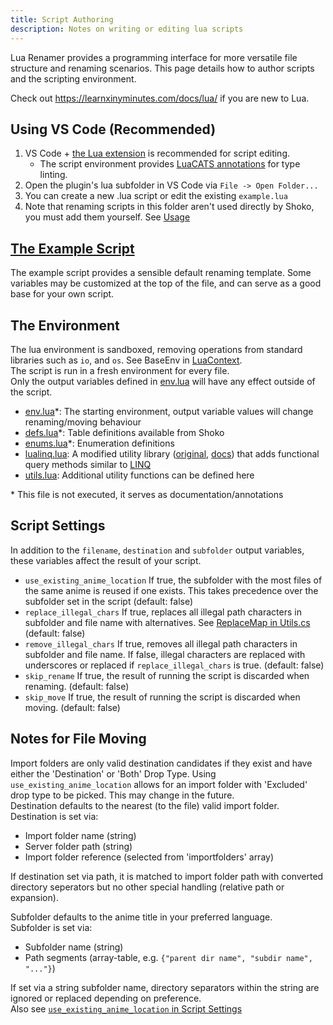 ```yaml
---
title: Script Authoring
description: Notes on writing or editing lua scripts
---
```


Lua Renamer provides a programming interface for more versatile file structure and renaming scenarios. This page details how to author scripts and the scripting environment.

Check out https://learnxinyminutes.com/docs/lua/ if you are new to Lua.

## Using VS Code (Recommended)

1. VS Code + [the Lua extension](https://marketplace.visualstudio.com/items?itemName=sumneko.lua) is recommended for script editing.
    * The script environment provides [LuaCATS annotations](https://luals.github.io/wiki/annotations/) for type linting.
2. Open the plugin's lua subfolder in VS Code via `File -> Open Folder...`
3. You can create a new .lua script or edit the existing `example.lua`
4. Note that renaming scripts in this folder aren't used directly by Shoko, you must add them yourself. See [Usage](./getting-started#usage)

## [The Example Script](https://github.com/Mik1ll/LuaRenamer/blob/master/LuaRenamer/lua/example.lua)

The example script provides a sensible default renaming template. Some variables may be customized at the top of the file, and can serve as a good base for your own script.

## The Environment

The lua environment is sandboxed, removing operations from standard libraries such as `io`, and `os`. See BaseEnv in [LuaContext](https://github.com/Mik1ll/LuaRenamer/blob/master/LuaRenamer/LuaContext.cs).  
The script is run in a fresh environment for every file.  
Only the output variables defined in [env.lua](https://github.com/Mik1ll/LuaRenamer/blob/master/LuaRenamer/lua/env.lua) will have any effect outside of the script.

* [env.lua](https://github.com/Mik1ll/LuaRenamer/blob/master/LuaRenamer/lua/env.lua)*: The starting environment, output variable values will change renaming/moving behaviour
* [defs.lua](https://github.com/Mik1ll/LuaRenamer/blob/master/LuaRenamer/lua/defs.lua)*: Table definitions available from Shoko
* [enums.lua](https://github.com/Mik1ll/LuaRenamer/blob/master/LuaRenamer/lua/enums.lua)*: Enumeration definitions
* [lualinq.lua](https://github.com/Mik1ll/LuaRenamer/blob/master/LuaRenamer/lua/lualinq.lua): A modified utility library ([original](https://github.com/xanathar/lualinq), [docs](https://github.com/Mik1ll/LuaRenamer/blob/master/LuaRenamer/lua/LuaLinq.pdf)) that adds functional query methods similar to [LINQ](https://learn.microsoft.com/en-us/dotnet/csharp/linq/)
* [utils.lua](https://github.com/Mik1ll/LuaRenamer/blob/master/LuaRenamer/lua/utils.lua): Additional utility functions can be defined here

&ast; This file is not executed, it serves as documentation/annotations

## Script Settings

In addition to the `filename`, `destination` and `subfolder` output variables, these variables affect the result of your script.

* `use_existing_anime_location`<a id="eAnimeLocation"></a> If true, the subfolder with the most files of the same anime is reused if one exists. This takes precedence over the subfolder set in the script (default: false)
* `replace_illegal_chars` If true, replaces all illegal path characters in subfolder and file name with alternatives. See [ReplaceMap in Utils.cs](https://github.com/Mik1ll/LuaRenamer/blob/master/LuaRenamer/Utils.cs) (default: false)
* `remove_illegal_chars` If true, removes all illegal path characters in subfolder and file name. If false, illegal characters are replaced with underscores or replaced if `replace_illegal_chars` is true. (default: false)
* `skip_rename` If true, the result of running the script is discarded when renaming. (default: false)
* `skip_move` If true, the result of running the script is discarded when moving. (default: false)

## Notes for File Moving

<wbr/>Import folders are only valid destination candidates if they exist and have either the 'Destination' or 'Both' Drop Type. Using `use_existing_anime_location` allows for an import folder with 'Excluded' drop type to be picked. This may change in the future.  
Destination defaults to the nearest (to the file) valid import folder.  
Destination is set via:

* <wbr/>Import folder name (string)
* Server folder path (string)
* <wbr/>Import folder reference (selected from 'importfolders' array)

If destination set via path, it is matched to import folder path with converted directory seperators but no other special handling (relative path or expansion).

Subfolder defaults to the anime title in your preferred language.  
Subfolder is set via:

* Subfolder name (string)
* Path segments (array-table, e.g. `{"parent dir name", "subdir name", "..."}`)

If set via a string subfolder name, directory separators within the string are ignored or replaced depending on preference.  
Also see [`use_existing_anime_location` in Script Settings](#eAnimeLocation)
